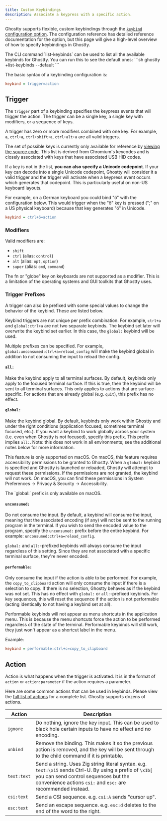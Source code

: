 ```yaml
---
title: Custom Keybindings
description: Associate a keypress with a specific action.
---
```


Ghostty supports flexible, custom keybindings through the
[`keybind` configuration option](/docs/config/reference#keybind).
The configuration reference has detailed reference documentation
for the option, but this page will give a high-level overview
of how to specify keybindings in Ghostty.

<Note>
The CLI command `list-keybinds` can be used to list all the available keybinds for Ghostty.
You can run this to see the default ones:
```sh
ghostty +list-keybinds --default
```
</Note>

The basic syntax of a keybinding configuration is:

```ini
keybind = trigger=action
```

## Trigger

The `trigger` part of a keybinding specifies the keypress events
that will trigger the action. The trigger can be a single key,
a single key with modifiers, or a sequence of keys.

A trigger has zero or more modifiers combined with one key.
For example, `a`, `ctrl+a`, `ctrl+shift+a`, `ctrl+alt+a` are
all valid triggers.

The set of possible keys is currently only available for
reference by [viewing the source code](https://github.com/ghostty-org/ghostty/blob/d6e76858164d52cff460fedc61ddf2e560912d71/src/input/key.zig#L255).
This list is derived from Chromium's keycodes and is closely
associated with keys that have associated USB HID codes.

If a key is not in the list, **you can also specify a Unicode codepoint**.
If your key can decode into a single Unicode codepoint, Ghostty
will consider it a valid trigger and the trigger will activate
when a keypress event occurs which generates that codepoint. This
is particularly useful on non-US keyboard layouts.

For example, on a German keyboard you could bind "ö" with the
configuration below. This would trigger when the "ö" key is pressed
(";" on a US physical keyboard) because that key generates "ö"
in Unicode.

```ini
keybind = ctrl+ö=action
```

### Modifiers

Valid modifiers are:

- `shift`
- `ctrl` (alias: `control`)
- `alt` (alias: `opt`, `option`)
- `super` (alias: `cmd`, `command`)

<Note>
The fn or "globe" key on keyboards are not supported as a
modifier. This is a limitation of the operating systems and GUI toolkits
that Ghostty uses.
</Note>

### Trigger Prefixes

A trigger can also be prefixed with some special values
to change the behavior of the keybind. These are listed below.

Keybind triggers are not unique per prefix combination. For example,
`ctrl+a` and `global:ctrl+a` are not two separate keybinds. The keybind
set later will overwrite the keybind set earlier. In this case, the
`global:` keybind will be used.

Multiple prefixes can be specified. For example,
`global:unconsumed:ctrl+a=reload_config` will make the keybind global
in addition to not consuming the input to reload the config.

#### `all:`

Make the keybind apply to all terminal surfaces. By default,
keybinds only apply to the focused terminal surface. If this is true,
then the keybind will be sent to all terminal surfaces. This only
applies to actions that are surface-specific. For actions that
are already global (e.g. `quit`), this prefix has no effect.

#### `global:`

Make the keybind global. By default, keybinds only work
within Ghostty and under the right conditions (application focused,
sometimes terminal focused, etc.). If you want a keybind to work
globally across your system (i.e. even when Ghostty is not focused),
specify this prefix. This prefix implies `all:`. Note: this does not
work in all environments; see the additional notes below for more
information.

This feature is only supported on macOS. On macOS, this feature
requires accessibility permissions to be granted to Ghostty.
When a `global:` keybind is specified and Ghostty is launched or reloaded,
Ghostty will attempt to request these permissions. If the permissions are
not granted, the keybind will not work. On macOS, you can find these
permissions in System Preferences -> Privacy & Security -> Accessibility.

<Note>
The `global:` prefix is only available on macOS.
</Note>

#### `unconsumed:`

Do not consume the input. By default, a keybind
will consume the input, meaning that the associated encoding (if
any) will not be sent to the running program in the terminal. If
you wish to send the encoded value to the program, specify the
`unconsumed:` prefix before the entire keybind. For example:
`unconsumed:ctrl+a=reload_config`.

`global:` and `all:`-prefixed
keybinds will always consume the input regardless of this setting.
Since they are not associated with a specific terminal surface,
they're never encoded.

#### `performable:`

Only consume the input if the action is able to be performed. For example,
the `copy_to_clipboard` action will only consume the input if there is a
selection to copy. If there is no selection, Ghostty behaves as if the
keybind was not set. This has no effect with `global:` or `all:`-prefixed
keybinds. For key sequences, this will reset the sequence if the action is
not performable (acting identically to not having a keybind set at all).

Performable keybinds will not appear as menu shortcuts in the application
menu. This is because the menu shortcuts force the action to be performed
regardless of the state of the terminal. Performable keybinds will still
work, they just won't appear as a shortcut label in the menu.

Example:

```ini
keybind = performable:ctrl+c=copy_to_clipboard
```

## Action

Action is what happens when the trigger is activated. It is
in the format of `action` or `action:parameter` if the action
requires a parameter.

Here are some common actions that can be used in keybinds.
Please view the
[full list of actions](/docs/config/keybind/reference)
for a complete list. Ghostty supports dozens of actions.

| Action | Description |
|--------|-------------|
| `ignore` | Do nothing, ignore the key input. This can be used to black hole certain inputs to have no effect and no encoding. |
| `unbind` | Remove the binding. This makes it so the previous action is removed, and the key will be sent through to the child command if it is printable. |
| `text:text` | Send a string. Uses Zig string literal syntax. e.g. `text:\x15` sends Ctrl-U. By using a prefix of `\x1b[` you can send control sequences but the convenience actions `csi:` and `esc:` are recommended instead. |
| `csi:text` | Send a CSI sequence. e.g. `csi:A` sends "cursor up". |
| `esc:text` | Send an escape sequence. e.g. `esc:d` deletes to the end of the word to the right. |
